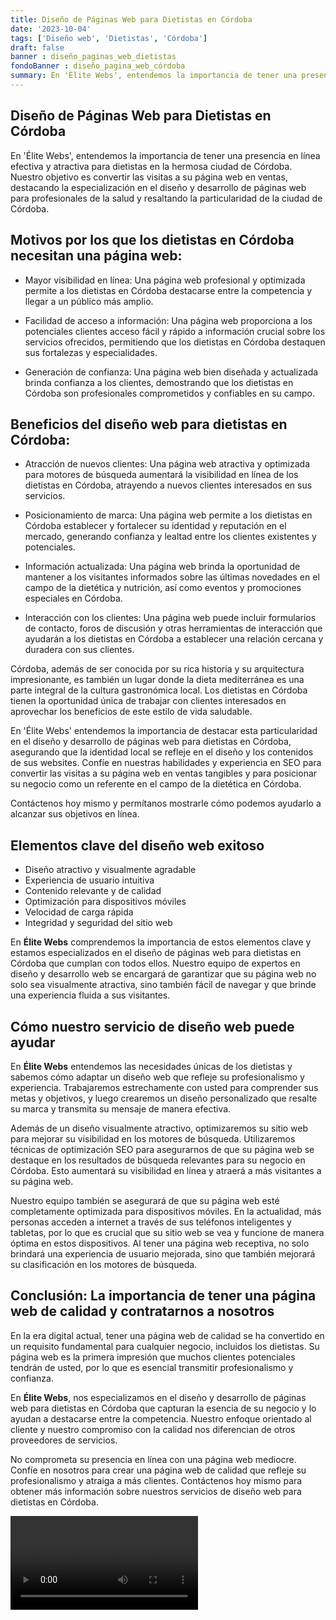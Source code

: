 ```yaml
---
title: Diseño de Páginas Web para Dietistas en Córdoba
date: '2023-10-04'
tags: ['Diseño web', 'Dietistas', 'Córdoba']
draft: false
banner : diseño_paginas_web_dietistas
fondoBanner : diseño_pagina_web_córdoba
summary: En 'Élite Webs', entendemos la importancia de tener una presencia en línea efectiva y atractiva para dietistas en la hermosa ciudad de Córdoba. Nuestro objetivo es convertir las visitas a su página web en ventas, destacando la especialización en el diseño y desarrollo de páginas web para profesionales de la salud y resaltando la particularidad de la ciudad de Córdoba. 
---
```


## Diseño de Páginas Web para Dietistas en Córdoba

En 'Élite Webs', entendemos la importancia de tener una presencia en línea efectiva y atractiva para dietistas en la hermosa ciudad de Córdoba. Nuestro objetivo es convertir las visitas a su página web en ventas, destacando la especialización en el diseño y desarrollo de páginas web para profesionales de la salud y resaltando la particularidad de la ciudad de Córdoba. 

## Motivos por los que los dietistas en Córdoba necesitan una página web:

- Mayor visibilidad en línea: Una página web profesional y optimizada permite a los dietistas en Córdoba destacarse entre la competencia y llegar a un público más amplio.

- Facilidad de acceso a información: Una página web proporciona a los potenciales clientes acceso fácil y rápido a información crucial sobre los servicios ofrecidos, permitiendo que los dietistas en Córdoba destaquen sus fortalezas y especialidades.

- Generación de confianza: Una página web bien diseñada y actualizada brinda confianza a los clientes, demostrando que los dietistas en Córdoba son profesionales comprometidos y confiables en su campo.

## Beneficios del diseño web para dietistas en Córdoba:

- Atracción de nuevos clientes: Una página web atractiva y optimizada para motores de búsqueda aumentará la visibilidad en línea de los dietistas en Córdoba, atrayendo a nuevos clientes interesados en sus servicios.

- Posicionamiento de marca: Una página web permite a los dietistas en Córdoba establecer y fortalecer su identidad y reputación en el mercado, generando confianza y lealtad entre los clientes existentes y potenciales.

- Información actualizada: Una página web brinda la oportunidad de mantener a los visitantes informados sobre las últimas novedades en el campo de la dietética y nutrición, así como eventos y promociones especiales en Córdoba.

- Interacción con los clientes: Una página web puede incluir formularios de contacto, foros de discusión y otras herramientas de interacción que ayudarán a los dietistas en Córdoba a establecer una relación cercana y duradera con sus clientes.

Córdoba, además de ser conocida por su rica historia y su arquitectura impresionante, es también un lugar donde la dieta mediterránea es una parte integral de la cultura gastronómica local. Los dietistas en Córdoba tienen la oportunidad única de trabajar con clientes interesados en aprovechar los beneficios de este estilo de vida saludable.

En 'Élite Webs' entendemos la importancia de destacar esta particularidad en el diseño y desarrollo de páginas web para dietistas en Córdoba, asegurando que la identidad local se refleje en el diseño y los contenidos de sus websites. Confíe en nuestras habilidades y experiencia en SEO para convertir las visitas a su página web en ventas tangibles y para posicionar su negocio como un referente en el campo de la dietética en Córdoba.

Contáctenos hoy mismo y permítanos mostrarle cómo podemos ayudarlo a alcanzar sus objetivos en línea.

<GifSeo />

<Cta />

## Elementos clave del diseño web exitoso

- Diseño atractivo y visualmente agradable
- Experiencia de usuario intuitiva
- Contenido relevante y de calidad
- Optimización para dispositivos móviles
- Velocidad de carga rápida
- Integridad y seguridad del sitio web

En **Élite Webs** comprendemos la importancia de estos elementos clave y estamos especializados en el diseño de páginas web para dietistas en Córdoba que cumplan con todos ellos. Nuestro equipo de expertos en diseño y desarrollo web se encargará de garantizar que su página web no solo sea visualmente atractiva, sino también fácil de navegar y que brinde una experiencia fluida a sus visitantes.

## Cómo nuestro servicio de diseño web puede ayudar

En **Élite Webs** entendemos las necesidades únicas de los dietistas y sabemos cómo adaptar un diseño web que refleje su profesionalismo y experiencia. Trabajaremos estrechamente con usted para comprender sus metas y objetivos, y luego crearemos un diseño personalizado que resalte su marca y transmita su mensaje de manera efectiva.

Además de un diseño visualmente atractivo, optimizaremos su sitio web para mejorar su visibilidad en los motores de búsqueda. Utilizaremos técnicas de optimización SEO para asegurarnos de que su página web se destaque en los resultados de búsqueda relevantes para su negocio en Córdoba. Esto aumentará su visibilidad en línea y atraerá a más visitantes a su página web.

Nuestro equipo también se asegurará de que su página web esté completamente optimizada para dispositivos móviles. En la actualidad, más personas acceden a internet a través de sus teléfonos inteligentes y tabletas, por lo que es crucial que su sitio web se vea y funcione de manera óptima en estos dispositivos. Al tener una página web receptiva, no solo brindará una experiencia de usuario mejorada, sino que también mejorará su clasificación en los motores de búsqueda.

## Conclusión: La importancia de tener una página web de calidad y contratarnos a nosotros

En la era digital actual, tener una página web de calidad se ha convertido en un requisito fundamental para cualquier negocio, incluidos los dietistas. Su página web es la primera impresión que muchos clientes potenciales tendrán de usted, por lo que es esencial transmitir profesionalismo y confianza.

En **Élite Webs**, nos especializamos en el diseño y desarrollo de páginas web para dietistas en Córdoba que capturan la esencia de su negocio y lo ayudan a destacarse entre la competencia. Nuestro enfoque orientado al cliente y nuestro compromiso con la calidad nos diferencian de otros proveedores de servicios.

No comprometa su presencia en línea con una página web mediocre. Confíe en nosotros para crear una página web de calidad que refleje su profesionalismo y atraiga a más clientes. Contáctenos hoy mismo para obtener más información sobre nuestros servicios de diseño web para dietistas en Córdoba.

<Video />

<CtaBot job='Dietistas' city='Córdoba'/>

<Gmaps query='Córdoba+españa+maps' />